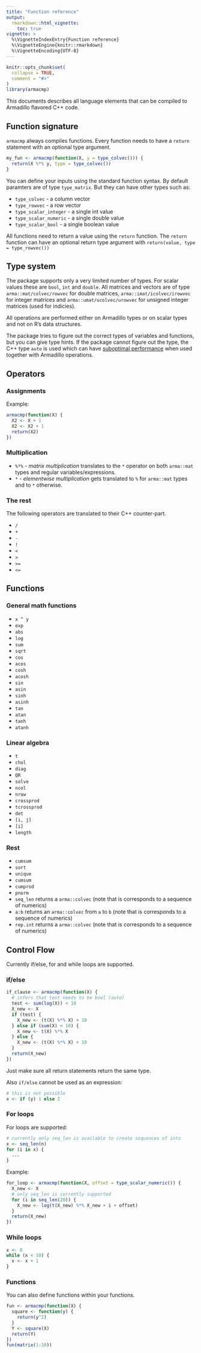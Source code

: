 ```yaml
---
title: "Function reference"
output: 
  rmarkdown::html_vignette:
    toc: true
vignette: >
  %\VignetteIndexEntry{Function reference}
  %\VignetteEngine{knitr::rmarkdown}
  %\VignetteEncoding{UTF-8}
---
```


```r
knitr::opts_chunk$set(
  collapse = TRUE,
  comment = "#>"
)
library(armacmp)
```

This documents describes all language elements that can be compiled to Armadillo flavored C++ code.

## Function signature

`armacmp` always compiles functions. Every function needs to have a `return` statement with an optional type argument.

```r
my_fun <- armacmp(function(X, y = type_colvec())) {
  return(X %*% y, type = type_colvec())
}
```

You can define your inputs using the standard function syntax. By default paramters are of type `type_matrix`. But they can have other types such as:

* `type_colvec` - a column vector
* `type_rowvec` - a row vector
* `type_scalar_integer` - a single int value
* `type_scalar_numeric` - a single double value
* `type_scalar_bool` - a single boolean value

All functions need to return a value using the `return` function. The  `return` function can have an optional return type argument with `return(value, type = type_rowvec())`

## Type system

The package supports only a very limited number of types. For scalar values these are `bool`, `int` and `double`. All matrices and vectors are of type `arma::mat/colvec/rowvec` for double matrices, `arma::imat/icolvec/irowvec` for integer matrices and `arma::umat/ucolvec/urowvec` for unsigned integer matrices (used for indicies).

All operations are performed either on Armadillo types or on scalar types and not on R's data structures.

The package tries to figure out the correct types of variables and functions, but you can give type hints. If the package cannot figure out the type, the C++ type `auto` is used which can have [suboptimal performance](http://arma.sourceforge.net/faq.html) when used together with Armadillo operations.

## Operators

### Assignments

Example:

```r
armacmp(function(X) {
  X2 <- X + 1
  X2 <- X2 + 1
  return(X2)
})
```

### Multiplication

* `%*%` - *matrix multiplication* translates to the `*` operator on both `arma::mat` types and regular variables/expressions.
* `*` - *elementwise multiplication* gets translated to `%` for `arma::mat` types and to `*` otherwise.

### The rest

The following operators are translated to their C++ counter-part.

* `/`
* `+`
* `-`
* `!`
* `<`
* `>`
* `>=`
* `<=`

## Functions

### General math functions

* `x ^ y`
* `exp`
* `abs`
* `log`
* `sum`
* `sqrt`
* `cos`
* `acos`
* `cosh`
* `acosh`
* `sin`
* `asin`
* `sinh`
* `asinh`
* `tan`
* `atan`
* `tanh`
* `atanh`

### Linear algebra

* `t`
* `chol`
* `diag`
* `QR`
* `solve`
* `ncol`
* `nrow`
* `crossprod`
* `tcrossprod`
* `det`
* `[i, j]`
* `[i]`
* `length`

### Rest

* `cumsum`
* `sort`
* `unique`
* `cumsum`
* `cumprod`
* `pnorm`
* `seq_len` returns a `arma::colvec` (note that is corresponds to a sequence of numerics)
* `a:b` returns an `arma::colvec` from `a` to `b` (note that is corresponds to a sequence of numerics)
* `rep.int` returns a `arma::colvec` (note that is corresponds to a sequence of numerics)

## Control Flow

Currently if/else, for and while loops are supported.

### if/else

```r
if_clause <- armacmp(function(X) {
  # infers that test needs to be bool (auto)
  test <- sum(log(X)) < 10
  X_new <- X
  if (test) {
    X_new <- (t(X) %*% X) + 10
  } else if (sum(X) < 10) {
    X_new <- t(X) %*% X
  } else {
    X_new <- (t(X) %*% X) + 10
  }
  return(X_new)
})
```

Just make sure all return statements return the same type.

Also `if/else` cannot be used as an expression:

```r
# this is not possible
x <- if (y) 1 else 2
```


### For loops

For loops are supported:

```r
# currently only seq_len is available to create sequences of ints
x <- seq_len(n)
for (i in x) {
  ...
}
```

Example:

```r
for_loop <- armacmp(function(X, offset = type_scalar_numeric()) {
  X_new <- X
  # only seq_len is currently supported
  for (i in seq_len(20)) {
    X_new <- log(t(X_new) %*% X_new + i + offset)
  }
  return(X_new)
})
```

### While loops

```r
x <- 0
while (x < 10) {
  x <- x + 1
}
```

### Functions

You can also define functions within your functions.

```r
fun <- armacmp(function(X) {
  square <- function(y) {
    return(y^2)
  }
  Y <- square(X)
  return(Y)
})
fun(matrix(1:10))
```
